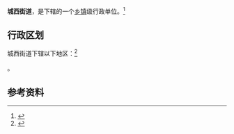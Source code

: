 {{中国乡级行政区|37/03/04/002/000}}

'''城西街道'''，是{{PRC admin/fullname|37/03/04/002/000|3}}下辖的一个[[乡镇|乡镇]]级行政单位。<ref>{{PRC admin/ref sgc|{{PRC admin/parent|37/03/04/002/000}}}}</ref>

== 行政区划 ==

城西街道下辖以下地区：<ref>{{PRC admin/ref sgc|37/03/04/002/000}}</ref>

{{PRC admin/children|37/03/04/002/000}}。

== 参考资料 ==

{{reflist}}

{{行政区划小作品}}
{{PRC admin/navcat|37/03/04/002/000}}